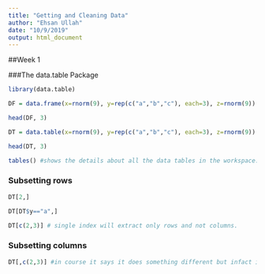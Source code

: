 ```yaml
---
title: "Getting and Cleaning Data"
author: "Ehsan Ullah"
date: "10/9/2019"
output: html_document
---
```


##Week 1

###The data.table Package

```r
library(data.table)

DF = data.frame(x=rnorm(9), y=rep(c("a","b","c"), each=3), z=rnorm(9))

head(DF, 3)

DT = data.table(x=rnorm(9), y=rep(c("a","b","c"), each=3), z=rnorm(9))

head(DT, 3)

tables() #shows the details about all the data tables in the workspace. 

```

### Subsetting rows

```r
DT[2,]

DT[DT$y=="a",]

DT[c(2,3)] # single index will extract only rows and not columns.

```

### Subsetting columns
```r
DT[,c(2,3)] #in course it says it does something different but infact it really extracted second and third columns

```


```r


```


```r


```


```r


```

```r


```

```r


```


```r


```


```r


```

```r


```

```r


```

```r


```
